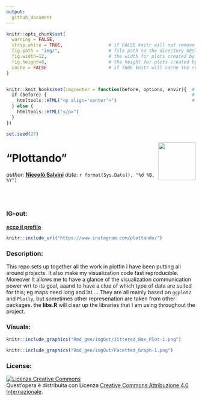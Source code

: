```yaml
---
output: 
  github_document
---
```


<!-- README.md is generated from README.Rmd. Please edit that file -->




```r
knitr::opts_chunk$set(
  warning = FALSE,  
  strip.white = TRUE,                 # if FALSE knitr will not remove white spaces at the beg or end
  fig.path = "img/",                  # file path to the directory DESTINATION where knitr shall store the
  fig.width=12,                       # the width for plots created by code chunk
  fig.height=8,                       # the height for plots created by code chunk
  cache = FALSE                       # if TRUE knitr will cache the results to reuse in future knits
)


knitr::knit_hooks$set(imgcenter = function(before, options, envir){  # to center image 
  if (before) {                                                      # add imgcenter = TRUE
    htmltools::HTML("<p align='center'>")                            # to the chunk options
  } else {
    htmltools::HTML("</p>")
  }
})

set.seed(27) 
```



<img src="logobis.png" align="right" height="100" />
 
# "Plottando"

_author_: **[Niccolò Salvini](https://niccolosalvini.netlify.app/)**
_date_: `r format(Sys.Date(), "%d %B, %Y")`


<br> <br> 

### IG-out:

**[ecco il profilo](https://www.instagram.com/plottando/)**

```r
knitr::include_url("https://www.instagram.com/plottando/")

```


### Description:

This repo sets up together all the work in plottin  I have been putting all around projects. It also make my visualization code fast reproducible. Moreover It allows me to have a glance of the visualization communication power wrt to its goal, aaand to have a clue of which type of data are suited for this; eg maps need long and lat ... They are all mainly based on `ggplot2` and `Plotly`, but sometimes other represenation are taken from other packages. the **libs.R** will clear up the libraries that I am using throughout the project.

### Visuals:

```r
knitr::include_graphics("Rmd_gen/imgOut/Jittered_Box_Plot-1.png")

```

```r
knitr::include_graphics("Rmd_gen/imgOut/Facetted_Graph-1.png")

```



### License:

<a rel="license" href="http://creativecommons.org/licenses/by/4.0/"><img alt="Licenza Creative Commons" style="border-width:0" src="https://i.creativecommons.org/l/by/4.0/88x31.png" /></a><br />Quest'opera è distribuita con Licenza <a rel="license" href="http://creativecommons.org/licenses/by/4.0/">Creative Commons Attribuzione 4.0 Internazionale</a>.
